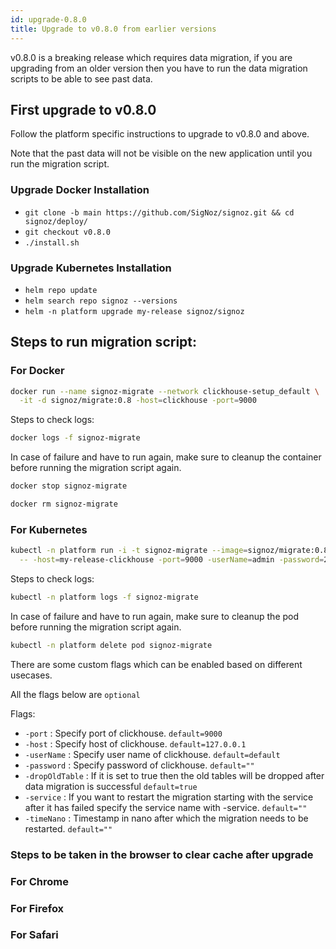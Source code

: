 ```yaml
---
id: upgrade-0.8.0
title: Upgrade to v0.8.0 from earlier versions
---
```


v0.8.0 is a breaking release which requires data migration, if you are upgrading from an older version then you have to run the data migration scripts to be able to see past data.

## First upgrade to v0.8.0

Follow the platform specific instructions to upgrade to v0.8.0 and above.

Note that the past data will not be visible on the new application until you run the migration script.

### Upgrade Docker Installation

- `git clone -b main https://github.com/SigNoz/signoz.git && cd signoz/deploy/`
- `git checkout v0.8.0`
- `./install.sh`

### Upgrade Kubernetes Installation

- `helm repo update`
- `helm search repo signoz --versions`
- `helm -n platform upgrade my-release signoz/signoz`

## Steps to run migration script:

### For Docker

```bash
docker run --name signoz-migrate --network clickhouse-setup_default \
  -it -d signoz/migrate:0.8 -host=clickhouse -port=9000
```

Steps to check logs:

```bash
docker logs -f signoz-migrate
```

In case of failure and have to run again, make sure to cleanup the container before running the migration script again.

```bash
docker stop signoz-migrate

docker rm signoz-migrate
```

### For Kubernetes

```bash
kubectl -n platform run -i -t signoz-migrate --image=signoz/migrate:0.8 --restart='Never' \
  -- -host=my-release-clickhouse -port=9000 -userName=admin -password=27ff0399-0d3a-4bd8-919d-17c2181e6fb9
```

Steps to check logs:

```bash
kubectl -n platform logs -f signoz-migrate
```

In case of failure and have to run again, make sure to cleanup the pod before running the migration script again.

```bash
kubectl -n platform delete pod signoz-migrate
```

There are some custom flags which can be enabled based on different usecases.

All the flags below are `optional`

Flags:

- `-port` : Specify port of clickhouse. `default=9000`
- `-host` : Specify host of clickhouse. `default=127.0.0.1`
- `-userName` : Specify user name of clickhouse. `default=default`
- `-password` : Specify password of clickhouse. `default=""`
- `-dropOldTable` : If it is set to true then the old tables will be dropped after data migration is successful `default=true`
- `-service` : If you want to restart the migration starting with the service after it has failed specify the service name with -service. `default=""`
- `-timeNano` : Timestamp in nano after which the migration needs to be restarted. `default=""`

### Steps to be taken in the browser to clear cache after upgrade

### For Chrome

<YouTube id="PmbfbTKKxmk" mute={false} />

### For Firefox

<YouTube id="ESivE729ZTs" mute={false} />

### For Safari

<YouTube id="T_ovOttPRhA" mute={false} />
